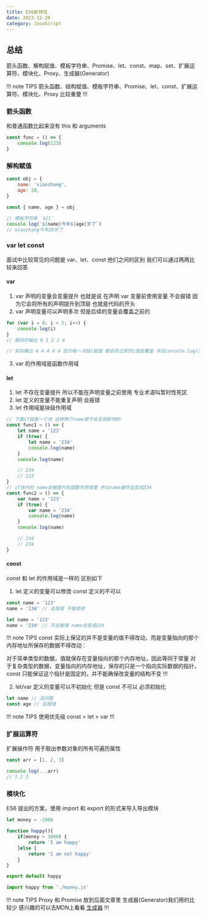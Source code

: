 ```yaml
---
title: ES6新特性
date: 2023-12-26
category: JavaScript
---
```


## 总结

箭头函数、解构赋值、模板字符串、Promise、let、const、map、set、扩展运算符、模块化、Proxy、生成器(Generator)

!!! note TIPS
箭头函数、结构赋值、模板字符串、Promise、let、const、扩展运算符、模块化、Proxy 比较重要
!!!

### 箭头函数

和普通函数比起来没有 this 和 arguments

```js
const func = () => {
	console.log(123)
}
```

### 解构赋值

```js
const obj = {
	name: 'xiaozhang',
	age: 20,
}

const { name, age } = obj

// 模板字符串 `${}`
console.log(`${name}今年${age}岁了`)
// xiaozhang今年20岁了
```

### var let const

面试中比较常见的问题是 var、let、const 他们之间的区别 我们可以通过两两比较来回答

#### var

1. var 声明的变量会变量提升 也就是说 在声明 var 变量前使用变量 不会报错 因为它会将所有的声明提升到顶层 也就是代码的开头
2. var 声明变量可以声明多次 但是后续的变量会覆盖之前的

```js
for (var i = 0; i < 5; i++) {
	console.log(i)
}
// 期待的输出 0 1 2 3 4

// 实际输出 4 4 4 4 4 因为每一次给i赋值 都会将之前的i值给覆盖 并且console.log()是异步执行的 所以会打印出五个4 使用let就不会了
```

3. var 的作用域是函数作用域

#### let

1. let 不存在变量提升 所以不能在声明变量之前使用 专业术语叫暂时性死区
2. let 定义的变量不能重复声明 会报错
3. let 作用域是块级作用域

```js
// 下面if就是一个块 这样两个name是不会互相影响的
const func1 = () => {
	let name = '123'
	if (true) {
		let name = '234'
		console.log(name)
	}
	console.log(name)

	// 234
	// 123
}
// if块内的 name会被提升到函数作用域里 所以name最终会变成234
const func2 = () => {
	var name = '123'
	if (true) {
		var name = '234'
		console.log(name)
	}
	console.log(name)

	// 234
	// 234
}
```

#### const

const 和 let 的作用域是一样的
区别如下

1. let 定义的变量可以修改 const 定义的不可以

```js
const name = '123'
name = '234' // 会报错 不能修改

let name = '123'
name = '234' // 不会报错 name会变成234
```

!!! note TIPS
const 实际上保证的并不是变量的值不得改动，而是变量指向的那个内存地址所保存的数据不得改动：

对于简单类型的数据，值就保存在变量指向的那个内存地址，因此等同于常量
对于复杂类型的数据，变量指向的内存地址，保存的只是一个指向实际数据的指针，const 只能保证这个指针是固定的，并不能确保改变量的结构不变
!!!

2. let/var 定义的变量可以不初始化 但是 const 不可以 必须初始化

```js
let name // 没问题
const age // 会报错

```

!!! note TIPS
使用优先级 const > let > var
!!!

### 扩展运算符

扩展操作符 用于取出参数对象的所有可遍历属性

```js
const arr = [1, 2, 3]

console.log(...arr)
// 1 2 3
```

### 模块化

ES6 提出的方案，使用 import 和 export 的形式来导入导出模块

```money.js
let money = -2000

function happy(){
    if(money > 1000) {
        return 'I am happy'
    }else {
        return 'I am not happy'
    }
}

export default happy
```

```js
import happy from './money.js'
```

!!! note TIPS
Proxy 和 Promise 放到后面文章里
生成器(Generator)我们用的比较少 感兴趣的可以去MDN上看看
[生成器](https://developer.mozilla.org/zh-CN/docs/Web/JavaScript/Reference/Global_Objects/Generator)
!!!
